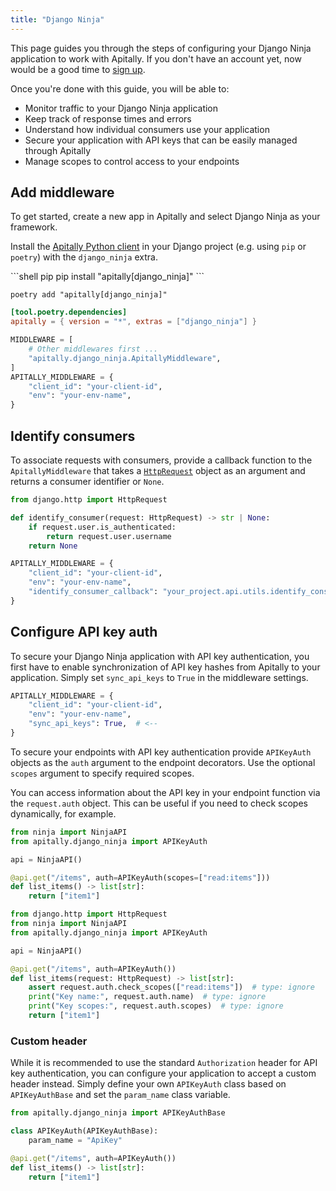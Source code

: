 ```yaml
---
title: "Django Ninja"
---
```


This page guides you through the steps of configuring your Django Ninja application to work with Apitally. If you don't have an account yet, now would be a good time to [sign up](https://app.apitally.io).

Once you're done with this guide, you will be able to:

- Monitor traffic to your Django Ninja application
- Keep track of response times and errors
- Understand how individual consumers use your application
- Secure your application with API keys that can be easily managed through Apitally
- Manage scopes to control access to your endpoints

## Add middleware

To get started, create a new app in Apitally and select Django Ninja as your framework.

Install the [Apitally Python client](https://pypi.org/project/apitally/) in your Django project (e.g. using `pip` or `poetry`) with the `django_ninja` extra.

<CodeGroup>
```shell pip
pip install "apitally[django_ninja]"
```

```shell poetry
poetry add "apitally[django_ninja]"
```

```toml pyproject.toml
[tool.poetry.dependencies]
apitally = { version = "*", extras = ["django_ninja"] }
```

</CodeGroup>

<Snippet file="configure-django-middleware.mdx" />

```python
MIDDLEWARE = [
    # Other middlewares first ...
    "apitally.django_ninja.ApitallyMiddleware",
]
APITALLY_MIDDLEWARE = {
    "client_id": "your-client-id",
    "env": "your-env-name",
}
```

<div className="-mt-4">
  <Snippet file="add-middleware-check.mdx" />
</div>

## Identify consumers

<Snippet file="identify-consumers.mdx" />

To associate requests with consumers, provide a <Tooltip tip="See example below">callback function</Tooltip> to the `ApitallyMiddleware` that takes a [`HttpRequest`](https://docs.djangoproject.com/en/4.2/ref/request-response/#httprequest-objects) object as an argument and returns a consumer identifier or `None`.

<Snippet file="consumer-identifier.mdx" />

<CodeGroup>

```python Callback function definition
from django.http import HttpRequest

def identify_consumer(request: HttpRequest) -> str | None:
    if request.user.is_authenticated:
        return request.user.username
    return None
```

```python Middleware settings
APITALLY_MIDDLEWARE = {
    "client_id": "your-client-id",
    "env": "your-env-name",
    "identify_consumer_callback": "your_project.api.utils.identify_consumer",
}
```

</CodeGroup>

<div className="mt-4">
  <Snippet file="identify-consumers-check.mdx" />
</div>

## Configure API key auth

To secure your Django Ninja application with API key authentication, you first have to enable synchronization of API key hashes from Apitally to your application.
Simply set `sync_api_keys` to `True` in the middleware settings.

```python
APITALLY_MIDDLEWARE = {
    "client_id": "your-client-id",
    "env": "your-env-name",
    "sync_api_keys": True,  # <--
}
```

<div className="-mt-4">
  <Snippet file="api-key-sync-info.mdx" />
</div>

To secure your endpoints with API key authentication provide `APIKeyAuth` objects as the `auth` argument to the endpoint decorators.
Use the optional `scopes` argument to specify required scopes.

You can access information about the API key in your endpoint function via the `request.auth` object.
This can be useful if you need to check scopes dynamically, for example.

<CodeGroup>

```python Authentication
from ninja import NinjaAPI
from apitally.django_ninja import APIKeyAuth

api = NinjaAPI()

@api.get("/items", auth=APIKeyAuth(scopes=["read:items"]))
def list_items() -> list[str]:
    return ["item1"]
```

```python Access key info
from django.http import HttpRequest
from ninja import NinjaAPI
from apitally.django_ninja import APIKeyAuth

api = NinjaAPI()

@api.get("/items", auth=APIKeyAuth())
def list_items(request: HttpRequest) -> list[str]:
    assert request.auth.check_scopes(["read:items"])  # type: ignore
    print("Key name:", request.auth.name)  # type: ignore
    print("Key scopes:", request.auth.scopes)  # type: ignore
    return ["item1"]
```

</CodeGroup>

<div className="mt-4">
  <Snippet file="configure-api-key-auth-check.mdx" />
</div>

### Custom header

While it is recommended to use the standard `Authorization` header for API key authentication,
you can configure your application to accept a custom header instead.
Simply define your own `APIKeyAuth` class based on `APIKeyAuthBase` and set the `param_name` class variable.

```python
from apitally.django_ninja import APIKeyAuthBase

class APIKeyAuth(APIKeyAuthBase):
    param_name = "ApiKey"

@api.get("/items", auth=APIKeyAuth())
def list_items() -> list[str]:
    return ["item1"]
```

